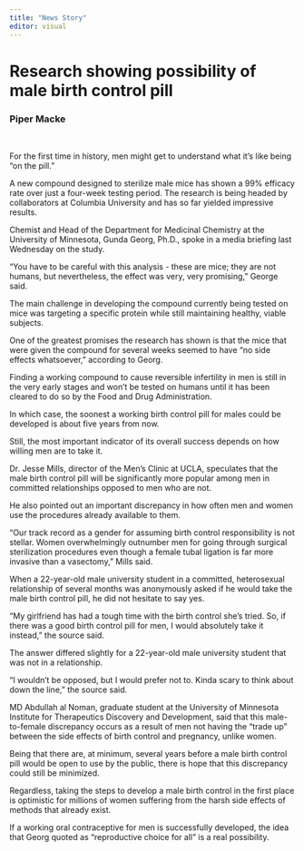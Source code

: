 ```yaml
---
title: "News Story"
editor: visual
---
```


# Research showing possibility of male birth control pill  

### Piper Macke  

 

For the first time in history, men might get to understand what it's like being "on the pill."  

A new compound designed to sterilize male mice has shown a 99% efficacy rate over just a four-week testing period. The research is being headed by collaborators at Columbia University and has so far yielded impressive results.  

Chemist and Head of the Department for Medicinal Chemistry at the University of Minnesota, Gunda Georg, Ph.D., spoke in a media briefing last Wednesday on the study.  

"You have to be careful with this analysis - these are mice; they are not humans, but nevertheless, the effect was very, very promising," George said. 

The main challenge in developing the compound currently being tested on mice was targeting a specific protein while still maintaining healthy, viable subjects. 

One of the greatest promises the research has shown is that the mice that were given the compound for several weeks seemed to have "no side effects whatsoever," according to Georg. 

Finding a working compound to cause reversible infertility in men is still in the very early stages and won't be tested on humans until it has been cleared to do so by the Food and Drug Administration.  

In which case, the soonest a working birth control pill for males could be developed is about five years from now.  

Still, the most important indicator of its overall success depends on how willing men are to take it. 

Dr. Jesse Mills, director of the Men's Clinic at UCLA, speculates that the male birth control pill will be significantly more popular among men in committed relationships opposed to men who are not. 

He also pointed out an important discrepancy in how often men and women use the procedures already available to them.  

"Our track record as a gender for assuming birth control responsibility is not stellar. Women overwhelmingly outnumber men for going through surgical sterilization procedures even though a female tubal ligation is far more invasive than a vasectomy," Mills said.  

When a 22-year-old male university student in a committed, heterosexual relationship of several months was anonymously asked if he would take the male birth control pill, he did not hesitate to say yes. 

"My girlfriend has had a tough time with the birth control she's tried. So, if there was a good birth control pill for men, I would absolutely take it instead," the source said. 

The answer differed slightly for a 22-year-old male university student that was not in a relationship.  

"I wouldn't be opposed, but I would prefer not to. Kinda scary to think about down the line," the source said. 

MD Abdullah al Noman, graduate student at the University of Minnesota Institute for Therapeutics Discovery and Development, said that this male-to-female discrepancy occurs as a result of men not having the "trade up" between the side effects of birth control and pregnancy, unlike women.  

Being that there are, at minimum, several years before a male birth control pill would be open to use by the public, there is hope that this discrepancy could still be minimized.  

Regardless, taking the steps to develop a male birth control in the first place is optimistic for millions of women suffering from the harsh side effects of methods that already exist.  

If a working oral contraceptive for men is successfully developed, the idea that Georg quoted as "reproductive choice for all" is a real possibility. 
